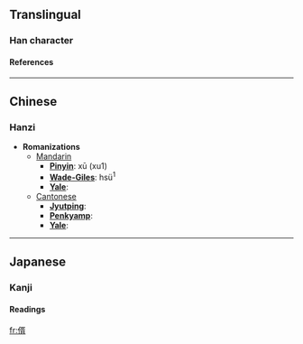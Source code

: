 ==Translingual==
===Han character===
{{Han char|rad=人|as=09|sn=11|four=|canj=人弓人月 (ONOB), X人弓人月 (XONOB)}}
====References====
{{Han ref|kx=0111.150|dkj=00879|dj=0237.130|hdz=10198.050|uh=5066|ud=20582}}
----

==Chinese==
===Hanzi===


* '''Romanizations'''
** [[Mandarin]]
*** '''[[Pinyin]]''': xū (xu1)
*** '''[[Wade-Giles]]''': hsü<sup>1</sup>
*** '''[[Yale]]''': 
**[[Cantonese]]
***'''[[Jyutping]]''':
***'''[[Penkyamp]]''': 
***'''[[Yale]]''': 


----
==Japanese==
===Kanji===
{{ja-kanji|grade=|rs=人09}}
====Readings====
{{ja-readings|on=[[しょ]] (sho)|kun=[[とおる]] (tooru)}}




[[fr:偦]]